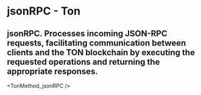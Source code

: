 # jsonRPC - Ton

## jsonRPC. Processes incoming JSON-RPC requests, facilitating communication between clients and the TON blockchain by executing the requested operations and returning the appropriate responses.


<TonMethod_jsonRPC />
